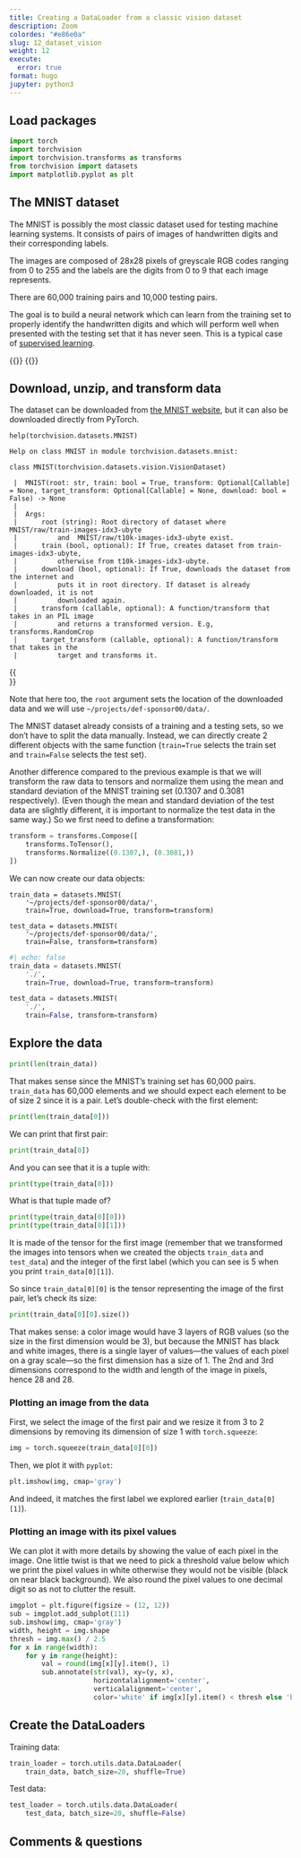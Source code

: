 ```yaml
---
title: Creating a DataLoader from a classic vision dataset
description: Zoom
colordes: "#e86e0a"
slug: 12_dataset_vision
weight: 12
execute:
  error: true
format: hugo
jupyter: python3
---
```


## Load packages

```python
import torch
import torchvision
import torchvision.transforms as transforms
from torchvision import datasets
import matplotlib.pyplot as plt
```

## The MNIST dataset

The MNIST is possibly the most classic dataset used for testing machine learning systems. It consists of pairs of images of handwritten digits and their corresponding labels.

The images are composed of 28x28 pixels of greyscale RGB codes ranging from 0 to 255 and the labels are the digits from 0 to 9 that each image represents.

There are 60,000 training pairs and 10,000 testing pairs.

The goal is to build a neural network which can learn from the training set to properly identify the handwritten digits and which will perform well when presented with the testing set that it has never seen. This is a typical case of [supervised learning](https://en.wikipedia.org/wiki/Supervised_learning).

{{<imgbshadow src="/img/mnist_nn.png" margin="5rem" title="" width="85%" line-height="0rem">}}
{{</imgbshadow>}}

## Download, unzip, and transform data

The dataset can be downloaded from [the MNIST website](http://yann.lecun.com/exdb/mnist/), but it can also be downloaded directly from PyTorch.

```.python
help(torchvision.datasets.MNIST)
```
```
Help on class MNIST in module torchvision.datasets.mnist:

class MNIST(torchvision.datasets.vision.VisionDataset)

 |  MNIST(root: str, train: bool = True, transform: Optional[Callable] = None, target_transform: Optional[Callable] = None, download: bool = False) -> None
 |
 |  Args:
 |      root (string): Root directory of dataset where MNIST/raw/train-images-idx3-ubyte
 |          and  MNIST/raw/t10k-images-idx3-ubyte exist.
 |      train (bool, optional): If True, creates dataset from train-images-idx3-ubyte,
 |          otherwise from t10k-images-idx3-ubyte.
 |      download (bool, optional): If True, downloads the dataset from the internet and
 |          puts it in root directory. If dataset is already downloaded, it is not
 |          downloaded again.
 |      transform (callable, optional): A function/transform that  takes in an PIL image
 |          and returns a transformed version. E.g, transforms.RandomCrop
 |      target_transform (callable, optional): A function/transform that takes in the
 |          target and transforms it.
```
{{<br size="4">}}

Note that here too, the `root` argument sets the location of the downloaded data and we will use `~/projects/def-sponsor00/data/`.

The MNIST dataset already consists of a training and a testing sets, so we don't have to split the data manually. Instead, we can directly create 2 different objects with the same function (`train=True` selects the train set and `train=False` selects the test set).

Another difference compared to the previous example is that we will transform the raw data to tensors and normalize them using the mean and standard deviation of the MNIST training set (0.1307 and 0.3081 respectively). (Even though the mean and standard deviation of the test data are slightly different, it is important to normalize the test data in the same way.) So we first need to define a transformation:

```python
transform = transforms.Compose([
    transforms.ToTensor(),
    transforms.Normalize((0.1307,), (0.3081,))
])
```

We can now create our data objects:

```.python
train_data = datasets.MNIST(
    '~/projects/def-sponsor00/data/',
    train=True, download=True, transform=transform)

test_data = datasets.MNIST(
    '~/projects/def-sponsor00/data/',
    train=False, transform=transform)
```

```python
#| echo: false
train_data = datasets.MNIST(
    './',
    train=True, download=True, transform=transform)

test_data = datasets.MNIST(
    './',
    train=False, transform=transform)
```

## Explore the data

```python
print(len(train_data))
```

That makes sense since the MNIST's training set has 60,000 pairs. `train_data` has 60,000 elements and we should expect each element to be of size 2 since it is a pair. Let's double-check with the first element:

```python
print(len(train_data[0]))
```

We can print that first pair:

```python
print(train_data[0])
```

And you can see that it is a tuple with:

```python
print(type(train_data[0]))
```

What is that tuple made of?

```python
print(type(train_data[0][0]))
print(type(train_data[0][1]))
```

It is made of the tensor for the first image (remember that we transformed the images into tensors when we created the objects `train_data` and `test_data`) and the integer of the first label (which you can see is 5 when you print `train_data[0][1]`).

So since `train_data[0][0]` is the tensor representing the image of the first pair, let's check its size:

```python
print(train_data[0][0].size())
```

That makes sense: a color image would have 3 layers of RGB values (so the size in the first dimension would be 3), but because the MNIST has black and white images, there is a single layer of values—the values of each pixel on a gray scale—so the first dimension has a size of 1. The 2nd and 3rd dimensions correspond to the width and length of the image in pixels, hence 28 and 28.

### Plotting an image from the data

First, we select the image of the first pair and we resize it from 3 to 2 dimensions by removing its dimension of size 1 with `torch.squeeze`:

```python
img = torch.squeeze(train_data[0][0])
```

Then, we plot it with `pyplot`:

```python
plt.imshow(img, cmap='gray')
```

And indeed, it matches the first label we explored earlier (`train_data[0][1]`).

### Plotting an image with its pixel values

We can plot it with more details by showing the value of each pixel in the image. One little twist is that we need to pick a threshold value below which we print the pixel values in white otherwise they would not be visible (black on near black background). We also round the pixel values to one decimal digit so as not to clutter the result.

```python
imgplot = plt.figure(figsize = (12, 12))
sub = imgplot.add_subplot(111)
sub.imshow(img, cmap='gray')
width, height = img.shape
thresh = img.max() / 2.5
for x in range(width):
    for y in range(height):
        val = round(img[x][y].item(), 1)
        sub.annotate(str(val), xy=(y, x),
                     horizontalalignment='center',
                     verticalalignment='center',
                     color='white' if img[x][y].item() < thresh else 'black')
```

## Create the DataLoaders

Training data:

```python
train_loader = torch.utils.data.DataLoader(
    train_data, batch_size=20, shuffle=True)
```

Test data:

```python
test_loader = torch.utils.data.DataLoader(
    test_data, batch_size=20, shuffle=False)
```

## Comments & questions
